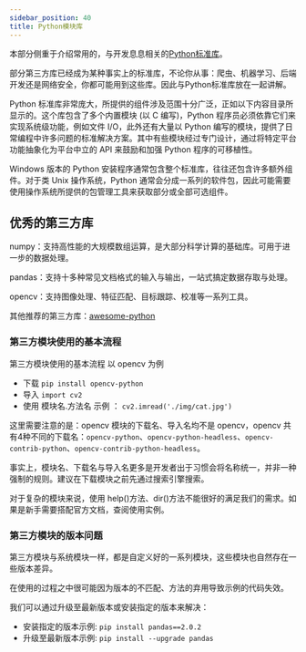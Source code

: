```yaml
---
sidebar_position: 40
title: Python模块库
---
```


本部分侧重于介绍常用的，与开发息息相关的[Python标准库](https://docs.python.org/zh-cn/3.13/library/index.html)。

部分第三方库已经成为某种事实上的标准库，不论你从事：爬虫、机器学习、后端开发还是网络安全，你都可能用到这些库。因此与Python标准库放在一起讲解。

Python 标准库非常庞大，所提供的组件涉及范围十分广泛，正如以下内容目录所显示的。这个库包含了多个内置模块 (以 C 编写)，Python 程序员必须依靠它们来实现系统级功能，例如文件 I/O，此外还有大量以 Python 编写的模块，提供了日常编程中许多问题的标准解决方案。其中有些模块经过专门设计，通过将特定平台功能抽象化为平台中立的 API 来鼓励和加强 Python 程序的可移植性。

Windows 版本的 Python 安装程序通常包含整个标准库，往往还包含许多额外组件。对于类 Unix 操作系统，Python 通常会分成一系列的软件包，因此可能需要使用操作系统所提供的包管理工具来获取部分或全部可选组件。

## 优秀的第三方库

numpy：支持高性能的大规模数组运算，是大部分科学计算的基础库。可用于进一步的数据处理。

pandas：支持十多种常见文档格式的输入与输出，一站式搞定数据存取与处理。

opencv：支持图像处理、特征匹配、目标跟踪、校准等一系列工具。

其他推荐的第三方库：[awesome-python](https://awesome-python.com/)

### 第三方模块使用的基本流程

第三方模块使用的基本流程 以 opencv 为例

- 下载 `pip install opencv-python`
- 导入 `import cv2`
- 使用 模块名.方法名 示例 ： `cv2.imread('./img/cat.jpg')`

这里需要注意的是：opencv 模块的下载名、导入名均不是 opencv，opencv 共有4种不同的下载名：`opencv-python`、`opencv-python-headless`、`opencv-contrib-python`、`opencv-contrib-python-headless`。

事实上，模块名、下载名与导入名更多是开发者出于习惯会将名称统一，并非一种强制的规则。建议在下载模块之前先通过搜索引擎搜索。

对于复杂的模块来说，使用 help()方法、dir()方法不能很好的满足我们的需求。如果是新手需要搭配官方文档，查阅使用实例。

### 第三方模块的版本问题

第三方模块与系统模块一样，都是自定义好的一系列模块，这些模块也自然存在一些版本差异。

在使用的过程之中很可能因为版本的不匹配、方法的弃用导致示例的代码失效。

我们可以通过升级至最新版本或安装指定的版本来解决：

- 安装指定的版本示例: `pip install pandas==2.0.2`
- 升级至最新版本示例: `pip install --upgrade pandas`


<DocCardList />